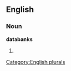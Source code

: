
==English==

===Noun===
'''databanks'''

# {{plural of|[[databank]]}}

[[Category:English plurals]]
